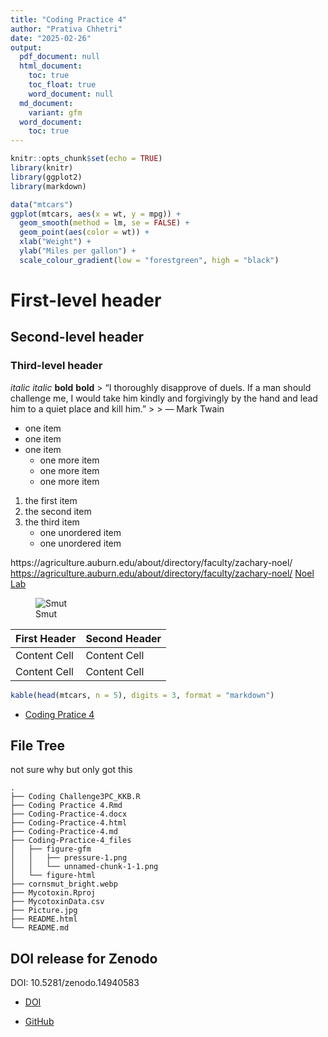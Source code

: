 ```yaml
---
title: "Coding Practice 4"
author: "Prativa Chhetri"
date: "2025-02-26"
output:
  pdf_document: null
  html_document:
    toc: true
    toc_float: true
    word_document: null
  md_document:
    variant: gfm
  word_document:
    toc: true
---
```



```r
knitr::opts_chunk$set(echo = TRUE)
library(knitr)
library(ggplot2)
library(markdown)

```



```r
data("mtcars")
ggplot(mtcars, aes(x = wt, y = mpg)) +
  geom_smooth(method = lm, se = FALSE) +
  geom_point(aes(color = wt)) +
  xlab("Weight") + 
  ylab("Miles per gallon") +
  scale_colour_gradient(low = "forestgreen", high = "black")
```

# First-level header

## Second-level header

### Third-level header
*italic*
_italic_
**bold**
__bold__
> "I thoroughly disapprove of duels. If a man should challenge me,
  I would take him kindly and forgivingly by the hand and lead him
  to a quiet place and kill him."
>
> --- Mark Twain

- one item
- one item
- one item
    - one more item
    - one more item
    - one more item
    
1. the first item
2. the second item
3. the third item
    - one unordered item
    - one unordered item


https://agriculture.auburn.edu/about/directory/faculty/zachary-noel/
<https://agriculture.auburn.edu/about/directory/faculty/zachary-noel/>
[Noel Lab](https://agriculture.auburn.edu/about/directory/faculty/zachary-noel/)

![Smut](Picture.jpg)

First Header  | Second Header
------------- | -------------
Content Cell  | Content Cell
Content Cell  | Content Cell

```r
kable(head(mtcars, n = 5), digits = 3, format = "markdown")
```




- [Coding Pratice 4](Coding Practice 4.Rmd)

## File Tree 
not sure why but only got this 
```
.
├── Coding Challenge3PC_KKB.R
├── Coding Practice 4.Rmd
├── Coding-Practice-4.docx
├── Coding-Practice-4.html
├── Coding-Practice-4.md
├── Coding-Practice-4_files
│   ├── figure-gfm
│   │   ├── pressure-1.png
│   │   └── unnamed-chunk-1-1.png
│   └── figure-html
├── cornsmut_bright.webp
├── Mycotoxin.Rproj
├── MycotoxinData.csv
├── Picture.jpg
├── README.html
└── README.md
```

## DOI release for Zenodo

DOI: 10.5281/zenodo.14940583

- [DOI](https://zenodo.org/records/14940583)

- [GitHub](https://github.com/PrativaC/Mycotoxin)



